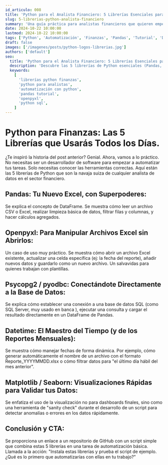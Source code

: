 ```yaml
---
id_articulo: 008
title: 'Python para el Analista Financiero: 5 Librerías Esenciales para Automatizar tu Día a Día'
slug: 5-librerias-python-analista-financiero
summary: 'Una guía práctica para analistas financieros que quieren empezar a automatizar con Python. Se presentan las 5 librerías indispensables y se muestran ejemplos concretos para tareas comunes.'
date: 2024-10-22 10:00:00
lastmod: 2024-10-22 10:00:00
tags: ['Python', 'Automatización', 'Finanzas', 'Pandas', 'Tutorial', 'Data Analytics']
draft: false
images: ['/imagenes/posts/python-logos-librerias.jpg']
authors: ['default']
seo:
  title: 'Python para el Analista Financiero: 5 Librerías Esenciales para Automatizar tu Día a Día'
  description: 'Descubre las 5 librerías de Python esenciales (Pandas, Openpyxl, etc.) para automatizar tus tareas como analista financiero. Guía práctica.'
  keywords:
    [
      'librerías python finanzas',
      'python para analistas',
      'automatización con python',
      'pandas tutorial',
      'openpyxl',
      'python sql',
    ]
---
```


# Python para Finanzas: Las 5 Librerías que Usarás Todos los Días.

¿Te inspiró la historia del post anterior? Genial. Ahora, vamos a lo práctico. No necesitas ser un desarrollador de software para empezar a automatizar tus tareas. Solo necesitas conocer las herramientas correctas.
Aquí están las 5 librerías de Python que son la navaja suiza de cualquier analista de datos en el sector financiero.

## Pandas: Tu Nuevo Excel, con Superpoderes:

Se explica el concepto de DataFrame. Se muestra cómo leer un archivo CSV o Excel, realizar limpieza básica de datos, filtrar filas y columnas, y hacer cálculos agregados.

## Openpyxl: Para Manipular Archivos Excel sin Abrirlos:

Un caso de uso muy práctico. Se muestra cómo abrir un archivo Excel existente, actualizar una celda específica (ej: la fecha del reporte), añadir nuevos datos y guardarlo como un nuevo archivo. Un salvavidas para quienes trabajan con plantillas.

## Psycopg2 / pyodbc: Conectándote Directamente a la Base de Datos:

Se explica cómo establecer una conexión a una base de datos SQL (como SQL Server, muy usado en banca ), ejecutar una consulta y cargar el resultado directamente en un DataFrame de Pandas.

## Datetime: El Maestro del Tiempo (y de los Reportes Mensuales):

Se muestra cómo manejar fechas de forma dinámica. Por ejemplo, cómo generar automáticamente el nombre de un archivo con el formato Reporte_YYYYMMDD.xlsx o cómo filtrar datos para "el último día hábil del mes anterior".

## Matplotlib / Seaborn: Visualizaciones Rápidas para Validar tus Datos:

Se enfatiza el uso de la visualización no para dashboards finales, sino como una herramienta de "sanity check" durante el desarrollo de un script para detectar anomalías o errores en los datos rápidamente.

## Conclusión y CTA:

Se proporciona un enlace a un repositorio de GitHub con un script simple que combina estas 5 librerías en una tarea de automatización básica. Llamada a la acción: "Instala estas librerías y prueba el script de ejemplo. ¿Qué es lo primero que automatizarías con ellas en tu trabajo?"
